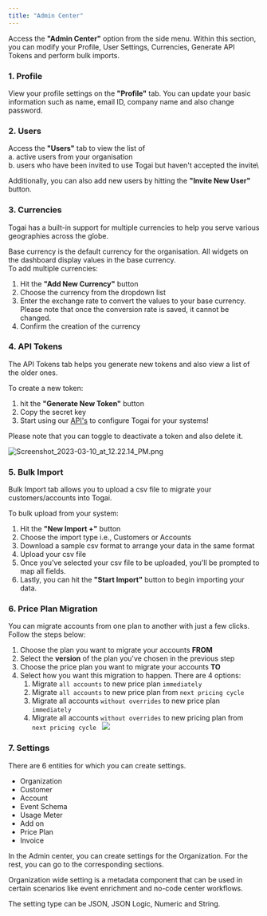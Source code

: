 ```yaml
---
title: "Admin Center"
---
```


Access the **"Admin Center"** option from the side menu. Within this section, you can modify your Profile, User Settings, Currencies, Generate API Tokens and perform bulk imports.

### 1\. Profile

View your profile settings on the **"Profile"** tab. You can update your basic information such as name, email ID, company name and also change password.

### 2\. Users

Access the **"Users"** tab to view the list of  
a. active users from your organisation  
b. users who have been invited to use Togai but haven't accepted the invite\\

Additionally, you can also add new users by hitting the **"Invite New User"** button.

### 3\. Currencies

Togai has a built-in support for multiple currencies to help you serve various geographies across the globe.

Base currency is the default currency for the organisation. All widgets on the dashboard display values in the base currency.  
To add multiple currencies:

1. Hit the **"Add New Currency"** button
2. Choose the currency from the dropdown list
3. Enter the exchange rate to convert the values to your base currency. Please note that once the conversion rate is saved, it cannot be changed.
4. Confirm the creation of the currency

### 4\. API Tokens

The API Tokens tab helps you generate new tokens and also view a list of the older ones.

To create a new token:

1. hit the **"Generate New Token"** button
2. Copy the secret key
3. Start using our [API's](/api-reference) to configure Togai for your systems!

Please note that you can toggle to deactivate a token and also delete it.

![](/docs/images/8e4d4d5-Screenshot_2023-03-10_at_12.22.14_PM.png "Screenshot_2023-03-10_at_12.22.14_PM.png")

### 5\. Bulk Import

Bulk Import tab allows you to upload a csv file to migrate your customers/accounts into Togai. 

To bulk upload from your system:

1. Hit the **"New Import +"** button
2. Choose the import type i.e., Customers or Accounts
3. Download a sample csv format to arrange your data in the same format
4. Upload your csv file
5. Once you've selected your csv file to be uploaded, you'll be prompted to map all fields.
6. Lastly, you can hit the **"Start Import"** button to begin importing your data.

### 6\. Price Plan Migration

You can migrate accounts from one plan to another with just a few clicks. Follow the steps below: 

1. Choose the plan you want to migrate your accounts **FROM**
2. Select the **version** of the plan you've chosen in the previous step
3. Choose the price plan you want to migrate your accounts **TO**
4. Select how you want this migration to happen. There are 4 options:  
   1. Migrate `all accounts` to new price plan `immediately `  
   2. Migrate `all accounts` to new price plan from `next pricing cycle`  
   3. Migrate all accounts `without overrides` to new price plan `immediately `  
   4. Migrate all accounts `without overrides` to new pricing plan from `next pricing cycle `
![](/docs/images/4d20e7b-image.png) 

### 7\. Settings

There are 6 entities for which you can create settings. 

* Organization
* Customer
* Account
* Event Schema
* Usage Meter
* Add on
* Price Plan
* Invoice

In the Admin center, you can create settings for the Organization. For the rest, you can go to the corresponding sections. 

Organization wide setting is a metadata component that can be used in certain scenarios like event enrichment and no-code center workflows. 

The setting type can be JSON, JSON Logic, Numeric and String.